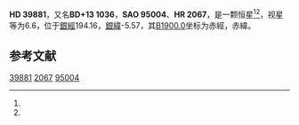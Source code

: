 {{Starbox begin
| name = HD 39881
}}
{{Starbox observe
| epoch = [[J2000.0|J2000.0]]
| constell = {{星座名待查}}<ref name=SIMBAD>{{cite web
 | url=http://simbad.u-strasbg.fr/simbad/sim-id?Ident=HR+2067
 | title=Pulsating variable Star
 | publisher=Centre de Données astronomiques de Strasbourg
 | work=SIMBAD
 | accessdate=2012-07-13
 | archive-date=2016-03-18
 | archive-url=https://web.archive.org/web/20160318171530/http://simbad.u-strasbg.fr/simbad/sim-id?Ident=HR+2067
 | dead-url=no
 }}</ref><ref name=DATA>{{cite web
 | url=http://vizier.u-strasbg.fr/viz-bin/VizieR-5?-out.add=.&-source=5050&-corr=PK=HR&-out.max=9999&HR=2067
 | title=VizieR Detailed Page
 | accessdate=2012-07-13
 | archive-date=2016-03-04
 | archive-url=https://web.archive.org/web/20160304235034/http://vizier.u-strasbg.fr/viz-bin/VizieR-5?-out.add=.&-source=5050&-corr=PK=HR&-out.max=9999&HR=2067
 | dead-url=no
 }}</ref>
| 星官 = 
| ra = {{RA|5|56|3.5}}<ref name=SIMBAD /><ref name=DATA />
| dec = {{DEC|+13|55|31}}<ref name=SIMBAD /><ref name=DATA />
| appmag_v = 6.6<ref name=SIMBAD /><ref name=DATA />
}}
{{Starbox character
| class = G5IV<ref name=SIMBAD /><ref name=DATA />
| b-v = 0.65<ref name=SIMBAD /><ref name=DATA />
| u-b = 0.13<ref name=SIMBAD /><ref name=DATA />
| r-i = <ref name=SIMBAD /><ref name=DATA />
| variable = 
}}
{{Starbox astrometry
| radial_v = 0.13
| prop_mo_ra = -2
| parallax = 0.047
| p_error = 
}}
{{Starbox catalog
| names =BD+13 1036，[[SAO星表|SAO]] 95004，[[HD星表|HD]] 39881，[[HR星表|HR]] 2067}}
{{Starbox reference |Simbad=HR+2067}}
{{Starbox end}}

'''HD 39881'''，又名'''BD+13 1036'''，'''SAO 95004'''、'''HR 2067'''，是一颗恒星<ref name=SIMBAD /><ref name=DATA />，视星等为6.6，位于[[銀道座標系|銀經]]194.16，[[銀道座標系|銀緯]]-5.57，其[[B1900.0|B1900.0]]坐标为赤經{{RA|5|50|20.4}}，赤緯{{DEC|+13|-5.57|18}}。

== 参考文献 ==
{{reflist}}

{{star-stub}}

[[Category:HD和HDE天體|39881]]
[[Category:HR天體|2067]]
[[Category:SAO天體|95004]]